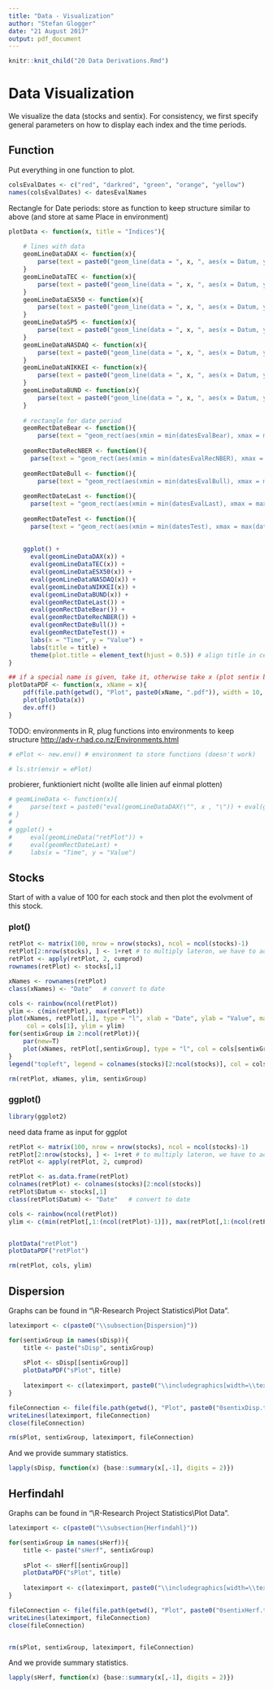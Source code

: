 ```yaml
---
title: "Data - Visualization"
author: "Stefan Glogger"
date: "21 August 2017"
output: pdf_document
---
```


```r
knitr::knit_child("20 Data Derivations.Rmd")
```

# Data Visualization

We visualize the data (stocks and sentix). For consistency, we first specify general parameters on how to display each index and the time periods. 

## Function

Put everything in one function to plot.

```r
colsEvalDates <- c("red", "darkred", "green", "orange", "yellow")
names(colsEvalDates) <- datesEvalNames
```

Rectangle for Date periods:
store as function to keep structure similar to above (and store at same Place in environment)

```r
plotData <- function(x, title = "Indices"){
    
    # lines with data
    geomLineDataDAX <- function(x){
        parse(text = paste0("geom_line(data = ", x, ", aes(x = Datum, y = DAX, colour = \"DAX\"))")) 
    }
    geomLineDataTEC <- function(x){
        parse(text = paste0("geom_line(data = ", x, ", aes(x = Datum, y = TEC, colour = \"TEC\"))"))
    }
    geomLineDataESX50 <- function(x){
        parse(text = paste0("geom_line(data = ", x, ", aes(x = Datum, y = ESX50, colour = \"ESX50\"))")) 
    }
    geomLineDataSP5 <- function(x){
        parse(text = paste0("geom_line(data = ", x, ", aes(x = Datum, y = SP5, colour = \"SP5\"))")) 
    }
    geomLineDataNASDAQ <- function(x){
        parse(text = paste0("geom_line(data = ", x, ", aes(x = Datum, y = NASDAQ, colour = \"NASDAQ\"))"))
    }
    geomLineDataNIKKEI <- function(x){
        parse(text = paste0("geom_line(data = ", x, ", aes(x = Datum, y = NIKKEI, colour = \"NIKKEI\"))"))
    }
    geomLineDataBUND <- function(x){
        parse(text = paste0("geom_line(data = ", x, ", aes(x = Datum, y = BUND, colour = \"BUND\"))")) 
    }
    
    # rectangle for date period
    geomRectDateBear <- function(){
        parse(text = "geom_rect(aes(xmin = min(datesEvalBear), xmax = max(datesEvalBear), ymin = -Inf, ymax = Inf), alpha = 0.2 , fill = \"red\")")}
    
    geomRectDateRecNBER <- function(){
      parse(text = "geom_rect(aes(xmin = min(datesEvalRecNBER), xmax = max(datesEvalRecNBER), ymin = -Inf, ymax = Inf), alpha = 0.2 , fill = \"darkred\")")}
    
    geomRectDateBull <- function(){
        parse(text = "geom_rect(aes(xmin = min(datesEvalBull), xmax = max(datesEvalBull), ymin = -Inf, ymax = Inf), alpha = 0.2 , fill = \"green\")")}
    
    geomRectDateLast <- function(){
      parse(text = "geom_rect(aes(xmin = min(datesEvalLast), xmax = max(datesEvalLast), ymin = -Inf, ymax = Inf), alpha = 0.2 , fill = \"orange\")")}
    
    geomRectDateTest <- function(){
      parse(text = "geom_rect(aes(xmin = min(datesTest), xmax = max(datesTest), ymin = -Inf, ymax = Inf), alpha = 0.2 , fill = \"blue\")")}
    
    
    ggplot() +
      eval(geomLineDataDAX(x)) +
      eval(geomLineDataTEC(x)) +
      eval(geomLineDataESX50(x)) +
      eval(geomLineDataNASDAQ(x)) +
      eval(geomLineDataNIKKEI(x)) +
      eval(geomLineDataBUND(x)) +
      eval(geomRectDateLast()) +
      eval(geomRectDateBear()) +
      eval(geomRectDateRecNBER()) +
      eval(geomRectDateBull()) +
      eval(geomRectDateTest()) +
      labs(x = "Time", y = "Value") + 
      labs(title = title) +
      theme(plot.title = element_text(hjust = 0.5)) # align title in center
}

## if a special name is given, take it, otherwise take x (plot sentix by using same dataframe (adopted))
plotDataPDF <- function(x, xName = x){
    pdf(file.path(getwd(), "Plot", paste0(xName, ".pdf")), width = 10, height = 4)
    plot(plotData(x))
    dev.off()
}
```


TODO: environments in R, plug functions into environments to keep structure
<http://adv-r.had.co.nz/Environments.html>

```r
# ePlot <- new.env() # environment to store functions (doesn't work)

# ls.str(envir = ePlot)
```


probierer, funktioniert nicht (wollte alle linien auf einmal plotten)
```r
# geomLineData <- function(x){
#     parse(text = paste0("eval(geomLineDataDAX(\"", x , "\")) + eval(geomLineDataTEC(\"", x , "\"))"))
# }
# 
# ggplot() +
#     eval(geomLineData("retPlot")) +
#     eval(geomRectDateLast) +
#     labs(x = "Time", y = "Value")
```


## Stocks

Start of with a value of 100 for each stock and then plot the evolvment of this stock.

### plot()

```r
retPlot <- matrix(100, nrow = nrow(stocks), ncol = ncol(stocks)-1)
retPlot[2:nrow(stocks), ] <- 1+ret # to multiply lateron, we have to add 1
retPlot <- apply(retPlot, 2, cumprod)
rownames(retPlot) <- stocks[,1]

xNames <- rownames(retPlot)
class(xNames) <- "Date"   # convert to date

cols <- rainbow(ncol(retPlot))
ylim <- c(min(retPlot), max(retPlot))
plot(xNames, retPlot[,1], type = "l", xlab = "Date", ylab = "Value", main = "Indices over time", 
     col = cols[1], ylim = ylim)
for(sentixGroup in 2:ncol(retPlot)){
    par(new=T)
    plot(xNames, retPlot[,sentixGroup], type = "l", col = cols[sentixGroup], axes = F, xlab="", ylab="", ylim = ylim)
}
legend("topleft", legend = colnames(stocks)[2:ncol(stocks)], col = cols, lty = 1)

rm(retPlot, xNames, ylim, sentixGroup)
```

### ggplot()

```r
library(ggplot2)
```

need data frame as input for ggplot

```r
retPlot <- matrix(100, nrow = nrow(stocks), ncol = ncol(stocks)-1)
retPlot[2:nrow(stocks), ] <- 1+ret # to multiply lateron, we have to add 1
retPlot <- apply(retPlot, 2, cumprod)

retPlot <- as.data.frame(retPlot)
colnames(retPlot) <- colnames(stocks)[2:ncol(stocks)]
retPlot$Datum <- stocks[,1]
class(retPlot$Datum) <- "Date"   # convert to date

cols <- rainbow(ncol(retPlot))
ylim <- c(min(retPlot[,1:(ncol(retPlot)-1)]), max(retPlot[,1:(ncol(retPlot)-1)]))


plotData("retPlot")
plotDataPDF("retPlot")

rm(retPlot, cols, ylim)
```



## Dispersion

Graphs can be found in "\\R-Research Project Statistics\\Plot Data".

```r
lateximport <- c(paste0("\\subsection{Dispersion}"))

for(sentixGroup in names(sDisp)){
    title <- paste("sDisp", sentixGroup)
    
    sPlot <- sDisp[[sentixGroup]]
    plotDataPDF("sPlot", title)
    
    lateximport <- c(lateximport, paste0("\\includegraphics[width=\\textwidth]{",paste0(title, ".pdf"),"}\\linebreak"))
}

fileConnection <- file(file.path(getwd(), "Plot", paste0("0sentixDisp.txt")))
writeLines(lateximport, fileConnection)
close(fileConnection)

rm(sPlot, sentixGroup, lateximport, fileConnection)
```

And we provide summary statistics.

```r
lapply(sDisp, function(x) {base::summary(x[,-1], digits = 2)})
```


## Herfindahl

Graphs can be found in "\\R-Research Project Statistics\\Plot Data".

```r
lateximport <- c(paste0("\\subsection{Herfindahl}"))

for(sentixGroup in names(sHerf)){
    title <- paste("sHerf", sentixGroup)
    
    sPlot <- sHerf[[sentixGroup]]
    plotDataPDF("sPlot", title)
    
    lateximport <- c(lateximport, paste0("\\includegraphics[width=\\textwidth]{",paste0(title, ".pdf"),"}\\linebreak"))
}

fileConnection <- file(file.path(getwd(), "Plot", paste0("0sentixHerf.txt")))
writeLines(lateximport, fileConnection)
close(fileConnection)


rm(sPlot, sentixGroup, lateximport, fileConnection)
```

And we provide summary statistics.

```r
lapply(sHerf, function(x) {base::summary(x[,-1], digits = 2)})
```
